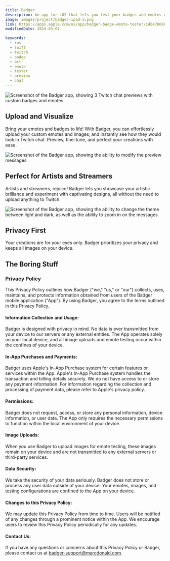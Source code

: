 ```yaml
---
title: Badger
description: An app for iOS that lets you test your badges and emotes without uploading them to Twitch
image: images/project/badger-ipad-3.png
link: https://apps.apple.com/us/app/badger-badge-emote-tester/id6478088035
modifiedDate: 2024-03-01

keywords:
  - ios
  - swift
  - twitch
  - badge
  - art
  - emote
  - tester
  - preview
  - chat
---
```


<div className={'grid w-full place-content-center sm:mt-4'}>
	<img
		src="/images/project/badger-ipad-3.png"
		alt="Screenshot of the Badger app, showing 3 Twitch chat previews with custom badges and emotes"
		className={'h-72 rounded-md object-contain sm:h-96'}
	/>
</div>

## Upload and Visualize

Bring your emotes and badges to life! With Badger, you can effortlessly
upload your custom emotes and images, and instantly see how they would look in Twitch chat. Preview, fine-tune, and perfect your creations with ease.

<div className={'grid w-full place-content-center sm:mt-4'}>
	<img
		src="/images/project/badger-ipad-2.png"
		alt="Screenshot of the Badger app, showing the ability to modify the preview messages"
		className={'h-72 rounded-md object-contain sm:h-96'}
	/>
</div>

## Perfect for Artists and Streamers

Artists and streamers, rejoice! Badger lets you showcase your
artistic brilliance and experiment with captivating designs, all without the need to upload anything to Twitch.

<div className={'grid w-full place-content-center sm:mt-4'}>
	<img
		src="/images/project/badger-ipad-1.png"
		alt="Screenshot of the Badger app, showing the ability to change the theme between light and dark, as well
        as the ability to zoom in on the messages"
		className={'h-72 rounded-md object-contain sm:h-96'}
	/>
</div>

## Privacy First

Your creations are for your eyes only. Badger prioritizes your privacy and keeps all images on your device.

## The Boring Stuff

### Privacy Policy

This Privacy Policy outlines how Badger ("we," "us," or "our") collects, uses, maintains, and protects information obtained from users of the Badger mobile application ("App").
By using Badger, you agree to the terms outlined in this Privacy Policy.

#### Information Collection and Usage:

Badger is designed with privacy in mind. No data is ever transmitted from your device to our servers or any external entities. The App operates solely on your local device, and all image uploads and emote testing occur within the confines of your device.

#### In-App Purchases and Payments:

Badger uses Apple's In-App Purchase system for certain features or services within the App. Apple's In-App Purchase system handles the transaction and billing details securely. We do not have access to or store any payment information. For information regarding the collection and processing of payment data, please refer to Apple's privacy policy.

#### Permissions:

Badger does not request, access, or store any personal information, device information, or user data. The App only requires the necessary permissions to function within the local environment of your device.

#### Image Uploads:

When you use Badger to upload images for emote testing, these images remain on your device and are not transmitted to any external servers or third-party services.

#### Data Security:

We take the security of your data seriously. Badger does not store or process any user data outside of your device. Your emotes, images, and testing configurations are confined to the App on your device.

#### Changes to this Privacy Policy:

We may update this Privacy Policy from time to time. Users will be notified of any changes through a prominent notice within the App. We encourage users to review this Privacy Policy periodically for any updates.

#### Contact Us:

If you have any questions or concerns about this Privacy Policy or Badger, please contact us at
[badger-support@marcdonald.com](mailto:badger-support@marcdonald.com).
